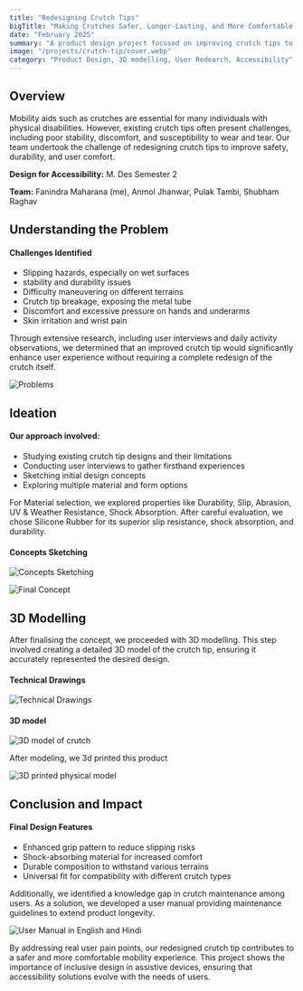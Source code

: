 ```yaml
---
title: "Redesigning Crutch Tips"
bigTitle: "Making Crutches Safer, Longer-Lasting, and More Comfortable for Everyday Use"
date: "February 2025"
summary: "A product design project focused on improving crutch tips to prevent slipping, enhance durability, and increase comfort for users—through material innovation, user research, and 3D prototyping."
image: "/projects/crutch-tip/cover.webp"
category: "Product Design, 3D modelling, User Redearch, Accessibility"
---
```


## Overview

Mobility aids such as crutches are essential for many individuals with physical disabilities. However, existing crutch tips often present challenges, including poor stability, discomfort, and susceptibility to wear and tear. Our team undertook the challenge of redesigning crutch tips to improve safety, durability, and user comfort.

**Design for Accessibility:** M. Des Semester 2

**Team:** Fanindra Maharana (me), Anmol Jhanwar, Pulak Tambi, Shubham Raghav

## Understanding the Problem

#### Challenges Identified

- Slipping hazards, especially on wet surfaces
- stability and durability issues
- Difficulty maneuvering on different terrains
- Crutch tip breakage, exposing the metal tube
- Discomfort and excessive pressure on hands and underarms
- Skin irritation and wrist pain

Through extensive research, including user interviews and daily activity observations, we determined that an improved crutch tip would significantly enhance user experience without requiring a complete redesign of the crutch itself.

<Image
  src="/projects/crutch-tip/problems.png"
  alt="Problems"
  caption="Challenges Identified"
  width={4000}
  height={3000}
contained
size="base"/>

## Ideation

#### Our approach involved:

- Studying existing crutch tip designs and their limitations
- Conducting user interviews to gather firsthand experiences
- Sketching initial design concepts
- Exploring multiple material and form options

For Material selection, we explored properties like Durability, Slip, Abrasion, UV & Weather Resistance, Shock Absorption. After careful evaluation, we chose Silicone Rubber for its superior slip resistance, shock absorption, and durability.

#### Concepts Sketching

<Image
  src="/projects/crutch-tip/Ideation.png"
  alt="Concepts Sketching"
  caption="Concepts Sketching"
  width={4000}
  height={3000}
contained
size="lg"/>

<Image
  src="/projects/crutch-tip/Final Concept.png"
  alt="Final Concept"
  caption="Final Concept"
  width={4000}
  height={3000}
contained
size="lg"/>

## 3D Modelling

After finalising the concept, we proceeded with 3D modelling. This step involved creating a detailed 3D model of the crutch tip, ensuring it accurately represented the desired design.

#### Technical Drawings

<Image
  src="/projects/crutch-tip/technical_drawing.png"
  alt="Technical Drawings"
  caption="Technical Drawings"
  width={4000}
  height={3000}
contained
size="xl"/>

#### 3D model

<Image
  src="/projects/crutch-tip/3d model.png"
  alt="3D model of crutch"
  caption="3D model of crutch"
  width={4000}
  height={3000}
contained
size="base"/>

After modeling, we 3d printed this product

<Image
  src="/projects/crutch-tip/3d_print.png"
  alt="3D printed physical model"
  caption="3D printed physical model"
  width={4000}
  height={3000}
contained
size="base"/>

## Conclusion and Impact

#### Final Design Features

- Enhanced grip pattern to reduce slipping risks
- Shock-absorbing material for increased comfort
- Durable composition to withstand various terrains
- Universal fit for compatibility with different crutch types

Additionally, we identified a knowledge gap in crutch maintenance among users. As a solution, we developed a user manual providing maintenance guidelines to extend product longevity.

<Image
  src="/projects/crutch-tip/manual.png"
  alt="User Manual in English and Hindi"
  caption="User Manual in English and Hindi"
  width={4000}
  height={3000}
contained
size="lg"/>

By addressing real user pain points, our redesigned crutch tip contributes to a safer and more comfortable mobility experience. This project shows the importance of inclusive design in assistive devices, ensuring that accessibility solutions evolve with the needs of users.
